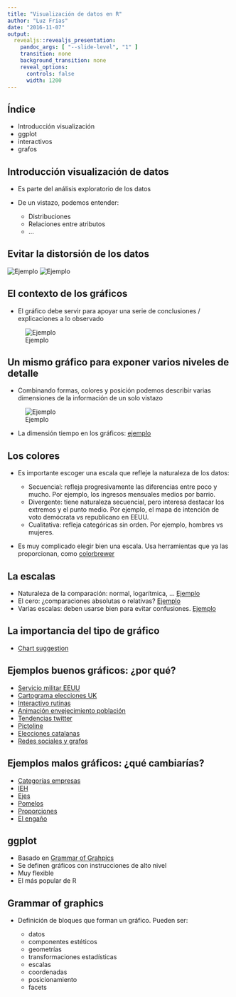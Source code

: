 ```yaml
---
title: "Visualización de datos en R"
author: "Luz Frias"
date: "2016-11-07"
output:
  revealjs::revealjs_presentation:
    pandoc_args: [ "--slide-level", "1" ]
    transition: none
    background_transition: none
    reveal_options:
      controls: false
      width: 1200
---
```


## Índice

* Introducción visualización
* ggplot
* interactivos
* grafos

## Introducción visualización de datos

* Es parte del análisis exploratorio de los datos
* De un vistazo, podemos entender:

    * Distribuciones
    * Relaciones entre atributos
    * ...

## Evitar la distorsión de los datos

![Ejemplo](https://d1avok0lzls2w.cloudfront.net/img_uploads/pie3Djpexploded.png)
![Ejemplo](https://d1avok0lzls2w.cloudfront.net/img_uploads/military-npr.png)

## El contexto de los gráficos

* El gráfico debe servir para apoyar una serie de conclusiones / explicaciones a lo observado

![Ejemplo](https://d1avok0lzls2w.cloudfront.net/img_uploads/facebook_2012.jpg)

## Un mismo gráfico para exponer varios niveles de detalle

* Combinando formas, colores y posición podemos describir varias dimensiones de la información de un solo vistazo

![Ejemplo](https://d1avok0lzls2w.cloudfront.net/img_uploads/space-launches.png)

* La dimensión tiempo en los gráficos: [ejemplo](http://www.thomson.co.uk/blog/wp-content/uploads/infographic/interactive-music-map/index.html)

## Los colores

* Es importante escoger una escala que refleje la naturaleza de los datos:

    * Secuencial: refleja progresivamente las diferencias entre poco y mucho. Por ejemplo, los ingresos mensuales medios por barrio.
    * Divergente: tiene naturaleza secuencial, pero interesa destacar los extremos y el punto medio. Por ejemplo, el mapa de intención de voto demócrata vs republicano en EEUU.
    * Cualitativa: refleja categóricas sin orden. Por ejemplo, hombres vs mujeres.

* Es muy complicado elegir bien una escala. Usa herramientas que ya las proporcionan, como [colorbrewer](http://colorbrewer2.org/)

## La escalas

* Naturaleza de la comparación: normal, logarítmica, ... [Ejemplo](https://www.researchtrends.com/wp-content/uploads/2012/09/KL2-log-scale.jpg)
* El cero: ¿comparaciones absolutas o relativas? [Ejemplo](http://www.datapine.com/blog/wp-content/uploads/2014/06/Same-Data-Different-Y-Axis-Data-Visualization-Designed-to-Mislead.png)
* Varias escalas: deben usarse bien para evitar confusiones. [Ejemplo](https://www.elsevier.com/__data/assets/image/0015/35043/Figure-2.jpg)

## La importancia del tipo de gráfico

* [Chart suggestion](http://www.cognoschina.net/home/attachment/200912/2/1177_12597621035pTY.png)

## Ejemplos buenos gráficos: ¿por qué?

* [Servicio militar EEUU](http://www.npr.org/2011/07/03/137536111/by-the-numbers-todays-military)
* [Cartograma elecciones UK](http://www.viewsoftheworld.net/wp-content/uploads/2015/05/ukelection2015_mapviews.jpg)
* [Interactivo rutinas](https://podio.com/site/creative-routines)
* [Animación envejecimiento población](http://www.pewresearch.org/files/2014/04/847889448.gif)
* [Tendencias twitter](http://echeloninsights.com/wp-content/uploads/2014/12/theyearinnews20141.png)
* [Pictoline](https://twitter.com/pictoline/status/796541916397576194?lang=en)
* [Elecciones catalanas](http://www.huffingtonpost.es/2015/09/28/elecciones-catalanas-twitter_n_8206438.html)
* [Redes sociales y grafos](https://twitter.com/graphext/status/748119214431543296)

## Ejemplos malos gráficos: ¿qué cambiarías?

* [Categorías empresas](https://www.datanalytics.com/2011/11/08/bump-charts-para-comparar-graficamente-proporciones-entre-periodos/)
* [IEH](https://www.datanalytics.com/2015/04/23/valores-diferentes/)
* [Ejes](https://www.datanalytics.com/2013/09/05/donde-deberian-comenzar-los-ejes/)
* [Pomelos](https://www.datanalytics.com/2013/08/27/el-pomelazo-del-csic/)
* [Proporciones](https://www.datanalytics.com/2013/03/19/mapas-realmente-necesarios/)
* [El engaño](https://www.datanalytics.com/2011/01/31/un-grafico-enganabobos/)

## ggplot

* Basado en [Grammar of Grahpics](https://www.amazon.com/Grammar-Graphics-Statistics-Computing/dp/0387245448)
* Se definen gráficos con instrucciones de alto nivel
* Muy flexible
* El más popular de R

## Grammar of graphics

* Definición de bloques que forman un gráfico. Pueden ser:

    * datos
    * componentes estéticos
    * geometrías
    * transformaciones estadísticas
    * escalas
    * coordenadas
    * posicionamiento
    * facets


